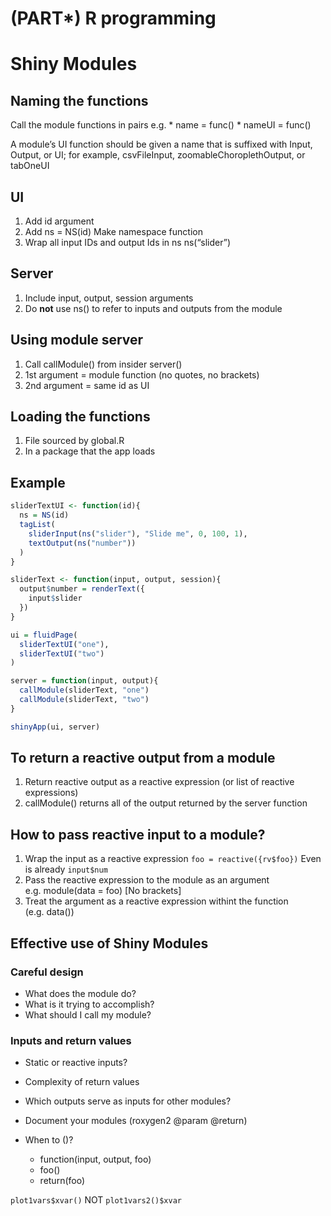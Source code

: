 # (PART\*) R programming {-}

# Shiny Modules

## Naming the functions
Call the module functions in pairs e.g.
* name = func()
* nameUI = func()

A module’s UI function should be given a name that is suffixed with Input, Output, or UI; for example, csvFileInput, zoomableChoroplethOutput, or tabOneUI

## UI
1. Add id argument
1. Add ns = NS(id) Make namespace function
1. Wrap all input IDs and output Ids in ns  ns("slider")

## Server
1. Include input, output, session arguments
1. Do **not** use ns() to refer to inputs and outputs from the module

## Using module server
1. Call callModule() from insider server()
1. 1st argument = module function (no quotes, no brackets)
1. 2nd argument = same id as UI

## Loading the functions
1. File sourced by global.R
1. In a package that the app loads

## Example

```r
sliderTextUI <- function(id){
  ns = NS(id)
  tagList(
    sliderInput(ns("slider"), "Slide me", 0, 100, 1),
    textOutput(ns("number"))
  )
}

sliderText <- function(input, output, session){
  output$number = renderText({
    input$slider
  })
}

ui = fluidPage(
  sliderTextUI("one"),
  sliderTextUI("two")
)

server = function(input, output){
  callModule(sliderText, "one")
  callModule(sliderText, "two")
}

shinyApp(ui, server)
```


## To return a reactive output from a module
1. Return reactive output as a reactive expression (or list of reactive expressions)
1. callModule() returns all of the output returned by the server function

## How to pass reactive input to a module?
1. Wrap the input as a reactive expression `foo = reactive({rv$foo})` Even is already `input$num`
1. Pass the reactive expression to the module as an argument e.g. module(data = foo) [No brackets] 
1. Treat the argument as a reactive expression withint the function (e.g. data())


## Effective use of Shiny Modules
### Careful design

* What does the module do?
* What is it trying to accomplish?
* What should I call my module?

### Inputs and return values

* Static or reactive inputs?
* Complexity of return values
* Which outputs serve as inputs for other modules?

* Document your modules (roxygen2 @param @return)
* When to ()?
  * function(input, output, foo)
  * foo()
  * return(foo)

`plot1vars$xvar()` NOT `plot1vars2()$xvar`


